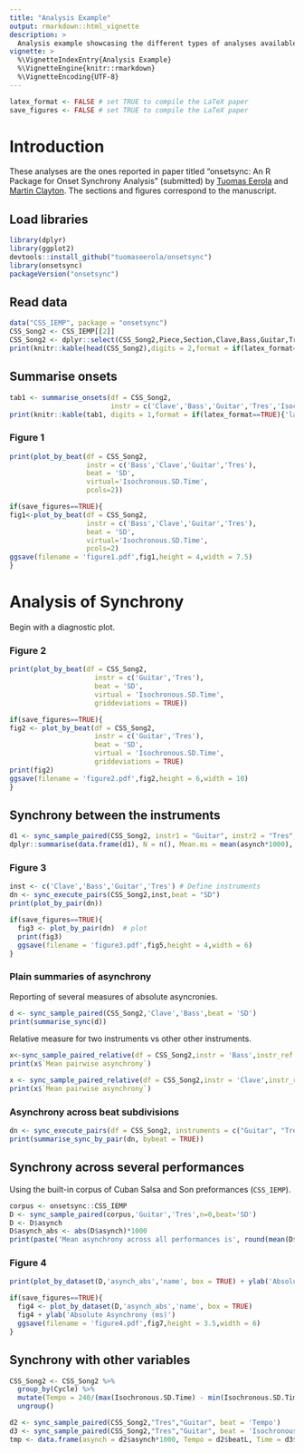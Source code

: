 ```yaml
---
title: "Analysis Example"
output: rmarkdown::html_vignette
description: >
  Analysis example showcasing the different types of analyses available.
vignette: >
  %\VignetteIndexEntry{Analysis Example}
  %\VignetteEngine{knitr::rmarkdown}
  %\VignetteEncoding{UTF-8}
---
```

```r
latex_format <- FALSE # set TRUE to compile the LaTeX paper
save_figures <- FALSE # set TRUE to compile the LaTeX paper
```

# Introduction

These analyses are the ones reported in paper titled "onsetsync: An R Package for Onset Synchrony Analysis" (submitted) by [Tuomas Eerola](https://www.durham.ac.uk/staff/tuomas-eerola/) and [Martin Clayton](https://www.durham.ac.uk/staff/martin-clayton/). The sections and figures correspond to the manuscript.

## Load libraries

```r
library(dplyr)
library(ggplot2)
devtools::install_github("tuomaseerola/onsetsync")
library(onsetsync)
packageVersion("onsetsync")
```

## Read data

```r
data("CSS_IEMP", package = "onsetsync")
CSS_Song2 <- CSS_IEMP[[2]]
CSS_Song2 <- dplyr::select(CSS_Song2,Piece,Section,Clave,Bass,Guitar,Tres,SD,Cycle,Isochronous.SD.Time) # delete previous
print(knitr::kable(head(CSS_Song2),digits = 2,format = if(latex_format==TRUE){'latex'} else {'markdown'}))
```

## Summarise onsets

```r
tab1 <- summarise_onsets(df = CSS_Song2, 
                         instr = c('Clave','Bass','Guitar','Tres','Isochronous.SD.Time'))
print(knitr::kable(tab1, digits = 1,format = if(latex_format==TRUE){'latex'} else {'markdown'}))
```
### Figure 1

```r
print(plot_by_beat(df = CSS_Song2, 
                   instr = c('Bass','Clave','Guitar','Tres'), 
                   beat = 'SD', 
                   virtual='Isochronous.SD.Time',
                   pcols=2))
```

```r
if(save_figures==TRUE){
fig1<-plot_by_beat(df = CSS_Song2, 
                   instr = c('Bass','Clave','Guitar','Tres'), 
                   beat = 'SD', 
                   virtual='Isochronous.SD.Time',
                   pcols=2)
ggsave(filename = 'figure1.pdf',fig1,height = 4,width = 7.5)
}
```

# Analysis of Synchrony

Begin with a diagnostic plot.

### Figure 2
```r
print(plot_by_beat(df = CSS_Song2,
                     instr = c('Guitar','Tres'),
                     beat = 'SD',
                     virtual = 'Isochronous.SD.Time', 
                     griddeviations = TRUE))
```

```r
if(save_figures==TRUE){
fig2 <- plot_by_beat(df = CSS_Song2,
                     instr = c('Guitar','Tres'),
                     beat = 'SD',
                     virtual = 'Isochronous.SD.Time', 
                     griddeviations = TRUE)
print(fig2)
ggsave(filename = 'figure2.pdf',fig2,height = 6,width = 10)
}
```

## Synchrony between the instruments

```r
d1 <- sync_sample_paired(CSS_Song2, instr1 = "Guitar", instr2 = "Tres", beat = "SD")
dplyr::summarise(data.frame(d1), N = n(), Mean.ms = mean(asynch*1000), Sd.ms = sd(asynch*1000))
```

### Figure 3

```r
inst <- c('Clave','Bass','Guitar','Tres') # Define instruments 
dn <- sync_execute_pairs(CSS_Song2,inst,beat = "SD")
print(plot_by_pair(dn))
```

```r
if(save_figures==TRUE){
  fig3 <- plot_by_pair(dn)  # plot
  print(fig3)  
  ggsave(filename = 'figure3.pdf',fig5,height = 4,width = 6)
}
```

### Plain summaries of asynchrony

Reporting of several measures of absolute asyncronies.

```r
d <- sync_sample_paired(CSS_Song2,'Clave','Bass',beat = 'SD')
print(summarise_sync(d))
```
Relative measure for two instruments vs other other instruments.

```r
x<-sync_sample_paired_relative(df = CSS_Song2,instr = 'Bass',instr_ref = c('Guitar','Bass','Tres','Clave'),beat = 'SD')
print(x$`Mean pairwise asynchrony`)

x <- sync_sample_paired_relative(df = CSS_Song2,instr = 'Clave',instr_ref = c('Guitar','Bass','Tres','Clave'),beat = 'SD')
print(x$`Mean pairwise asynchrony`)
```

### Asynchrony across beat subdivisions

```r
dn <- sync_execute_pairs(df = CSS_Song2, instruments = c("Guitar", "Tres"),beat = "SD")
print(summarise_sync_by_pair(dn, bybeat = TRUE))
```

## Synchrony across several performances

Using the built-in corpus of Cuban Salsa and Son preformances (`CSS_IEMP`).

```r
corpus <- onsetsync::CSS_IEMP
D <- sync_sample_paired(corpus,'Guitar','Tres',n=0,beat='SD')
D <- D$asynch
D$asynch_abs <- abs(D$asynch)*1000
print(paste('Mean asynchrony across all performances is', round(mean(D$asynch)*1000,1),'ms'))
```

### Figure 4

```r
print(plot_by_dataset(D,'asynch_abs','name', box = TRUE) + ylab('Absolute Asynchrony (ms)'))
```

```r
if(save_figures==TRUE){
  fig4 <- plot_by_dataset(D,'asynch_abs','name', box = TRUE)
  fig4 + ylab('Absolute Asynchrony (ms)')
  ggsave(filename = 'figure4.pdf',fig7,height = 3.5,width = 6)
}
```

## Synchrony with other variables

```r
CSS_Song2 <- CSS_Song2 %>%
  group_by(Cycle) %>%
  mutate(Tempo = 240/(max(Isochronous.SD.Time) - min(Isochronous.SD.Time))) %>%
  ungroup()

d2 <- sync_sample_paired(CSS_Song2,"Tres","Guitar", beat = 'Tempo')
d3 <- sync_sample_paired(CSS_Song2,"Tres","Guitar", beat = 'Isochronous.SD.Time')
tmp <- data.frame(asynch = d2$asynch*1000, Tempo = d2$beatL, Time = d3$beatL)
```

